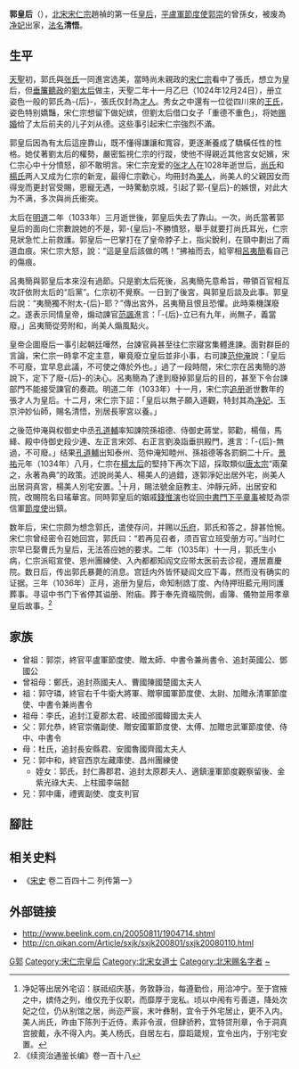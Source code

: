 {{Otheruses
|subject=[[宋仁宗|宋仁宗]]皇后郭氏
|other=其他姓'''郭'''的皇后
|郭皇后}}
'''郭皇后'''（{{bd|1012年||1035年||郭}}），[[北宋|北宋]][[宋仁宗|宋仁宗]]趙禎的第一任[[皇后|皇后]]，[[平盧節度使|平盧軍節度使]][[郭崇|郭崇]]的曾孫女，被废為[[净妃|净妃]]出家，[[法名|法名]]'''清悟'''。

== 生平 ==
[[天聖|天聖]]初，郭氏與[[张美人_(宋仁宗)|张氏]]一同進宮选美，當時尚未親政的[[宋仁宗|宋仁宗]]看中了張氏，想立为皇后，但[[垂簾聽政|垂簾聽政]]的[[章献明肃皇后|劉太后]]做主，天聖二年十一月乙巳（1024年12月24日），册立姿色一般的郭氏為-{后}-，張氏仅封為[[才人|才人]]。秀女之中還有一位從四川來的[[王氏_(遂国夫人)|王氏]]，姿色特别嬌豔，宋仁宗想留下做妃嫔，但劉太后借口女子「重德不重色」，将她[[赐婚|赐婚]]给了太后前夫的儿子刘从德。这些事引起宋仁宗強烈不滿。

郭皇后因為有太后這座靠山，既不懂得謙讓和寬容，更逐漸養成了驕橫任性的性格。她仗著劉太后的權勢，嚴密監視仁宗的行蹤，使他不得親近其他宮女妃嬪，宋仁宗心中十分憤怒，卻不敢明言。宋仁宗宠爱的[[张美人_(宋仁宗)|张才人]]在1028年逝世后，[[尚充仪|尚氏]]和[[楊宗妙|楊氏]]两人又成为仁宗的新宠，最得仁宗歡心，均冊封為[[美人_(位号)|美人]]，尚美人的父親因女而得宠而更封官受賜，恩寵无遇，一時驚動京城，引起了郭-{皇后}-的嫉恨，对此大为不满，多次與尚氏衝突。

太后在[[明道_(北宋)|明道]]二年（1033年）三月逝世後，郭皇后失去了靠山。一次，尚氏當著郭皇后的面向仁宗數說她的不是，郭-{皇后}-不勝憤怒，舉手就要打尚氏耳光，仁宗見狀急忙上前救護。郭皇后一巴掌打在了皇帝脖子上，指尖銳利，在頸中劃出了兩道血痕。宋仁宗大怒，說：“這是皇后該做的嗎！”拂袖而去，給宰相[[呂夷簡|呂夷簡]]看自己的傷痕。

呂夷簡與郭皇后本來沒有過節。只是劉太后死後，呂夷簡先意希旨，帶領百官相互攻訐依附太后的“后黨”。仁宗初不覺察。一日到了後宮，與郭皇后談及此事。郭皇后說：“夷簡獨不附太-{后}-耶？”傳出宮外，呂夷簡且恨且恐懼。此時乘機謀廢之。遂表示同情皇帝，煽动諫官[[范諷|范諷]]進言：「-{后}-立已有九年，尚無子，義當廢。」呂夷簡從旁附和，尚美人煽風點火。

皇帝企圖廢后一事引起朝廷嘩然，台諫官員甚至往仁宗寢宮集體進諫。面對群臣的言論，宋仁宗一時拿不定主意，畢竟廢立皇后並非小事，右司諫[[范仲淹|范仲淹]]說：「皇后不可廢，宜早息此議，不可使之傳於外也。」過了一段時間，宋仁宗在呂夷簡的游說下，定下了廢-{后}-的決心。呂夷簡為了達到廢掉郭皇后的目的，甚至下令台諫部門不能接受諫官的奏疏。明道二年（1033年）十一月，宋仁宗[[追册|追册]]逝世數年的張才人为皇后。十二月，宋仁宗下詔：「皇后以無子願入道觀，特封其為[[净妃|净妃]]、玉京沖妙仙師，賜名清悟，別居長寧宮以養。」

之後范仲淹與权御史中丞[[孔道輔|孔道輔]]率知諫院孫祖德、侍御史蔣堂，郭勸，楊偕，馬絳、殿中侍御史段少連、左正言宋郊、右正言劉渙詣垂拱殿門，進言：「-{后}-無過，不可廢。」结果[[孔道輔|孔道輔]]出知泰州、范仲淹知睦州、孫祖德等各罰銅二十斤。[[景祐|景祐]]元年（1034年）八月，仁宗在[[章惠皇后|楊太后]]的堅持下再次下詔，採取類似[[唐太宗|唐太宗]]“兩棄之，永著為典”的政策。述說尚美人、楊美人的過錯，逐郭淨妃出居外宅，尚美人出居洞真宮，楊美人別宅安置。<ref>净妃等出居外宅诏：朕祗绍庆基，务敦静治，每遵勤俭，用洽冲宁。至于宫掖之中，嫔侍之列，维仅充于仪职，而靡厚于宠私。顷以中闱有亏善道，降处次妃之位，仍从别馆之居，尚迩严宸，末叶彝制，宜令于外宅居止，更不入内。美人尚氏，昨由下陈列于近侍，素非令淑，但肆骄矜，宜特贷刑章，令于洞真宫披戴，永不得入内。美人杨氏，自居左右，靡蹈箴规，宜令出内，于别宅安置。</ref>十月，賜法號金庭教主、沖靜元師，出居安和院，改賜院名曰瑤華宮。同時郭皇后的姻戚[[錢惟演|錢惟演]]也從[[同中書門下平章事|同中書門下平章事]]被貶為崇信軍[[節度使|節度使]]出鎮。

数年后，宋仁宗颇为想念郭氏，遣使存问，并赐以[[乐府|乐府]]，郭氏和答之，辞甚怆惋。宋仁宗曾经密令召她回宫，郭氏曰：“若再见召者，须百官立班受册方可。”当时仁宗早已娶曹氏为皇后，无法答应她的要求。二年（1035年）十一月，郭氏生小病，仁宗派昭宣使、恩州團練使、入內都都知阎文应带太医前去诊视，遷居嘉慶院。数日后，传出郭氏暴薨的消息。宫廷内外皆怀疑阎文应下毒，然而没有确实的证据。三年（1036年）正月，追册为皇后，命知制誥丁度、內侍押班藍元用同護葬事。寻诏中书门下省停其谥册、附庙。葬于奉先資福院側，鹵簿、儀物並用孝章皇后故事。<ref>《续资治通鉴长编》卷一百十八</ref>

== 家族 ==
*曾祖：郭崇，終官平盧軍節度使、贈太師、中書令兼尚書令、追封英國公、鄧國公
*曾祖母：鄭氏，追封燕國夫人、曹國陳國楚國太夫人
*祖：郭守璘，終官右千牛衛大將軍、贈寧國軍節度使、太尉、加贈永清軍節度使、中書令兼尚書令
*祖母：李氏，追封江夏郡太君、岐國邠國韓國太夫人
*父：郭允恭，終官崇儀副使、贈安國軍節度使、太傅、加贈忠武軍節度使、侍中、中書令
*母：杜氏，追封長安縣君、安國魯國齊國太夫人
*兄：郭中和，終官西京左藏庫使、昌州團練使
**姪女：郭氏，封仁壽郡君、追封太原郡夫人、適鎮潼軍節度觀察留後、金紫光祿大夫、上柱國李端懿
*兄：郭中庸，禮賓副使、度支判官

== 腳註 ==
{{Reflist}}

== 相关史料 ==
*《[[宋史|宋史]] 卷二百四十二 列传第一》

==外部链接==
*http://www.beelink.com.cn/20050811/1904714.shtml
*http://cn.qikan.com/Article/sxjk/sxjk200801/sxjk20080110.html{{dead link|date=2018年4月 |bot=InternetArchiveBot |fix-attempted=yes }}
{{start box}} 
{{s-before|[[章献皇后|刘皇后]]}} 
{{s-title|[[:Category:宋朝皇后|宋朝皇后]]|1024年—1033年}} 
{{s-after|[[慈聖皇后|曹皇后]]}} 
{{end box}}
{{宋朝皇后}}

[[Category:宋朝废后|G郭]]
[[Category:宋仁宗皇后|Category:宋仁宗皇后]]
[[Category:北宋女道士|Category:北宋女道士]]
[[Category:北宋赐名字者|Category:北宋赐名字者]]
[[Category:郭姓|~]]